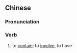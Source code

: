 ==Chinese==
{{zh-forms|s=带有}}

===Pronunciation===
{{zh-pron
|m=dàiyǒu
|c=daai3 jau5
|mn=tài-iú
|w=2ta hhieu
|cat=v
}}

===Verb===
{{zh-verb}}

# to [[contain]]; to [[involve]], to have
#: {{zh-x|這個 優盤 帶有 木馬病毒，必須 先 殺 它。|This flash drive is infected with a Trojan virus, which must be killed first.}}